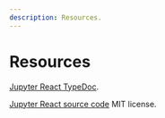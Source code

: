 ```yaml
---
description: Resources.
---
```


# Resources

[Jupyter React TypeDoc](https://typedoc.datalayer.tech/datalayer/jupyter-react/0.2.1/index.html).

[Jupyter React source code](https://github.com/datalayer/jupyter-react) MIT license.

